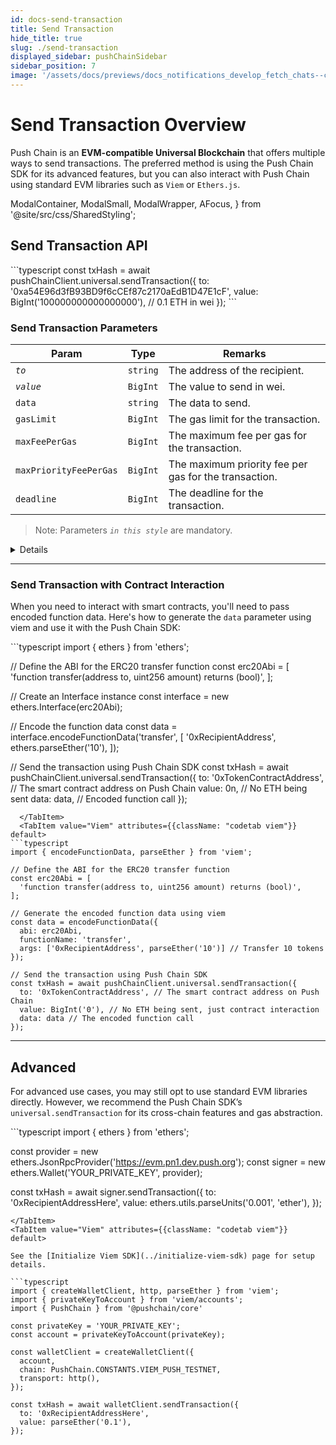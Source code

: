 ```yaml
---
id: docs-send-transaction
title: Send Transaction
hide_title: true
slug: ./send-transaction
displayed_sidebar: pushChainSidebar
sidebar_position: 7
image: '/assets/docs/previews/docs_notifications_develop_fetch_chats--create_channel.png'
---
```


# Send Transaction Overview

Push Chain is an **EVM-compatible Universal Blockchain** that offers multiple ways to send transactions. The preferred method is using the Push Chain SDK for its advanced features, but you can also interact with Push Chain using standard EVM libraries such as `Viem` or `Ethers.js`.

<head>
  <title>{`Send Transaction | Push Chain | Push Documentation`}</title>
</head>

  ModalContainer,
  ModalSmall,
  ModalWrapper,
  AFocus,
} from '@site/src/css/SharedStyling';

## Send Transaction API

<Tabs className="codetabs" groupId="code-examples">
  <TabItem value="js" attributes={{className: "codetab js"}} default>
```typescript
const txHash = await pushChainClient.universal.sendTransaction({
  to: '0xa54E96d3fB93BD9f6cCEf87c2170aEdB1D47E1cF',
  value: BigInt('100000000000000000'), // 0.1 ETH in wei
});
```
  </TabItem>
</Tabs>

### Send Transaction Parameters

| **Param**              | **Type** | **Remarks**                                           |
| ---------------------- | -------- | ----------------------------------------------------- |
| _`to`_               | `string` | The address of the recipient.                         |
| _`value`_                | `BigInt` | The value to send in wei.                             |
| `data`                 | `string` | The data to send.                                     |
| `gasLimit`             | `BigInt` | The gas limit for the transaction.                    |
| `maxFeePerGas`         | `BigInt` | The maximum fee per gas for the transaction.          |
| `maxPriorityFeePerGas` | `BigInt` | The maximum priority fee per gas for the transaction. |
| `deadline`             | `BigInt` | The deadline for the transaction.                     |

> Note: Parameters _`in this style`_ are mandatory.

<Details summary="Expected response">
```typescript
// Transaction hash
'0x491695a337b0fca5dd24f626bf2595ca16281ae92b2807b611b115e66d42b3c2';
```
</Details>

---

### Send Transaction with Contract Interaction

When you need to interact with smart contracts, you'll need to pass encoded function data. Here's how to generate the `data` parameter using viem and use it with the Push Chain SDK:

<Tabs className="codetabs" groupId="send-transaction">
  <TabItem value="Ethers" attributes={{className: "codetab ethers"}} default>
```typescript
import { ethers } from 'ethers';

// Define the ABI for the ERC20 transfer function
const erc20Abi = [
  'function transfer(address to, uint256 amount) returns (bool)',
];

// Create an Interface instance
const interface = new ethers.Interface(erc20Abi);

// Encode the function data
const data = interface.encodeFunctionData('transfer', [
  '0xRecipientAddress',
  ethers.parseEther('10'),
]);

// Send the transaction using Push Chain SDK
const txHash = await pushChainClient.universal.sendTransaction({
  to: '0xTokenContractAddress', // The smart contract address on Push Chain
  value: 0n, // No ETH being sent
  data: data, // Encoded function call
});
```
  </TabItem>
  <TabItem value="Viem" attributes={{className: "codetab viem"}} default>
```typescript
import { encodeFunctionData, parseEther } from 'viem';

// Define the ABI for the ERC20 transfer function
const erc20Abi = [
  'function transfer(address to, uint256 amount) returns (bool)',
];

// Generate the encoded function data using viem
const data = encodeFunctionData({
  abi: erc20Abi,
  functionName: 'transfer',
  args: ['0xRecipientAddress', parseEther('10')] // Transfer 10 tokens
});

// Send the transaction using Push Chain SDK
const txHash = await pushChainClient.universal.sendTransaction({
  to: '0xTokenContractAddress', // The smart contract address on Push Chain
  value: BigInt('0'), // No ETH being sent, just contract interaction
  data: data // The encoded function call
});
```
  </TabItem>
</Tabs>

---

## Advanced

For advanced use cases, you may still opt to use standard EVM libraries directly. However, we recommend the Push Chain SDK’s `universal.sendTransaction` for its cross-chain features and gas abstraction.

<Tabs className="codetabs" groupId="send-transaction">
<TabItem value="Ethers" attributes={{className: "codetab ethers"}} default>
```typescript
import { ethers } from 'ethers';

const provider = new ethers.JsonRpcProvider('https://evm.pn1.dev.push.org');
const signer = new ethers.Wallet('YOUR_PRIVATE_KEY', provider);

const txHash = await signer.sendTransaction({
  to: '0xRecipientAddressHere',
  value: ethers.utils.parseUnits('0.001', 'ether'),
});
```
</TabItem>
<TabItem value="Viem" attributes={{className: "codetab viem"}} default>

See the [Initialize Viem SDK](../initialize-viem-sdk) page for setup details.

```typescript
import { createWalletClient, http, parseEther } from 'viem';
import { privateKeyToAccount } from 'viem/accounts';
import { PushChain } from '@pushchain/core'

const privateKey = 'YOUR_PRIVATE_KEY';
const account = privateKeyToAccount(privateKey);

const walletClient = createWalletClient({
  account,
  chain: PushChain.CONSTANTS.VIEM_PUSH_TESTNET,
  transport: http(),
});

const txHash = await walletClient.sendTransaction({
  to: '0xRecipientAddressHere',
  value: parseEther('0.1'),
});
```
</TabItem>
</Tabs>